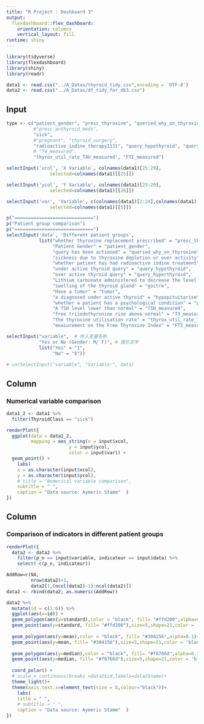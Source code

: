 ```yaml
---
title: "R Project : Dashboard 3"
output: 
  flexdashboard::flex_dashboard:
    orientation: columns
    vertical_layout: fill
runtime: shiny
---
```



```r
library(tidyverse)
library(flexdashboard)
library(shiny)
library(readr)

data1 <- read.csv("../A_Datas/thyroid_tidy.csv",encoding = 'UTF-8')
data2 <- read.csv("../A_Datas/df_tidy_for_db3.csv")
```


Input {.sidebar}
-----------------------------------------------------------


```r
type <- c("patient_gender", "presc_thyroxine", "queried_why_on_thyroxine", 
          #"presc_anthyroid_meds", 
          "sick", 
          #"pregnant", "thyroid_surgery", 
          "radioactive_iodine_therapyI131", "query_hypothyroid", "query_hyperthyroid", "lithium", "goitre", "tumor", "hypopituitarism", "psych_condition", "TSH_measured", "T3_measured", 
          # "T4_measured", 
          "thyrox_util_rate_T4U_measured", "FTI_measured")

selectInput('xcol', 'X Variable', colnames(data1)[25:29],
                selected=colnames(data1)[[25]])

selectInput('ycol', 'Y Variable', colnames(data1)[25:29],
                selected=colnames(data1)[[26]])

selectInput('var', 'Variable', c(colnames(data1)[2:24],colnames(data1)[30]),
                selected=colnames(data1)[[5]])

p("=============================")
p("Patient group comparison")
p("=============================")
selectInput('data', 'Different patient groups', 
            list("whether thyroxine replacement prescribed" = "presc_thyroxine",
                 "Patient Gender" = "patient_gender",
                 "query has been actioned" = "queried_why_on_thyroxine", 
                 "sickness due to thyroxine depletion or over activity" = "sick", 
                 "whether patient has had radioactive iodine treatment" = "radioactive_iodine_therapyI131", 
                 "under active thyroid query" = "query_hypothyroid", 
                 "over active thyroid query" = "query_hyperthyroid", 
                 "Lithium carbonate administered to decrease the level of thyroid hormones" = "lithium", 
                 "swelling of the thyroid gland" = "goitre", 
                 "Have a tumor" = "tumor", 
                 "a diagnosed under active thyroid" = "hypopituitarism", 
                 "whether a patient has a psychological condition" = "psych_condition", 
                 "A TSH level lower than normal" = "TSH_measured", 
                 "free triiodothyronine rise above normal" = "T3_measured", 
                 "the thyroxine utilisation rate" = "thyrox_util_rate_T4U_measured", 
                 "measurement on the Free Thyroxine Index" = "FTI_measured"))

selectInput("variable",  # 传入变量名称
            "Yes or No (Gender: M/ F)", # 提示文字
            list("Yes" = "1",
                 "No" = "0"))
    
# varSelectInput("variable", "Variable:", data)
```

Column {data-width=650}
-----------------------------------------------------------------------

### Numerical variable comparison

```r
data1_2 <- data1 %>% 
  filter(ThyroidClass == "sick")

renderPlot({
  ggplot(data = data1_2, 
         mapping = aes_string(x = input$xcol,
                       y = input$ycol,
                       color = input$var)) + 
  geom_point() +
    labs(
    x = as.character(input$xcol),
    y = as.character(input$ycol),
    # title = "Numerical variable comparison",
    subtitle = " ",
    caption = "Data source: Aymeric Stamm"  )
})
```


Column {data-width=500}
-----------------------------------------------------------------------
### Comparison of indicators in different patient groups
```r
renderPlot({
  data2 <- data2 %>% 
    filter(p_n == input$variable, indicateur == input$data) %>% 
    select(-c(p_n, indicateur))

AddRow=c(NA, 
         nrow(data2)+1, 
         data2[1,(ncol(data2)-1):ncol(data2)])
data2 <- rbind(data2, as.numeric(AddRow))

data2 %>% 
  mutate(id = c(1:6)) %>% 
  ggplot(aes(x=id)) +
  geom_polygon(aes(y=standard),color = "black", fill= "#ffd200",alpha=0.1)+
  geom_point(aes(y=standard, fill= "#ffd200"),size=5,shape=21,color = 'black',fill= "#ffd200")+
  
  geom_polygon(aes(y=mean),color = "black", fill= "#304156",alpha=0.1)+
  geom_point(aes(y=mean, fill= "#304156"),size=5,shape=21,color = 'black', fill= "#304156")+
  
  geom_polygon(aes(y=median),color = "black", fill= "#f8766d",alpha=0.1)+
  geom_point(aes(y=median, fill= "#f8766d"),size=5,shape=21,color = 'black', fill= "#f8766d")+
  
  coord_polar() +
  # scale_x_continuous(breaks =data2$id,labels=data2$name)+
  theme_light()+
  theme(axis.text.x=element_text(size = 8,colour="black"))+
    labs(
    title = " ",
    # subtitle = " ",
    caption = "Data source: Aymeric Stamm"  )
})
```


